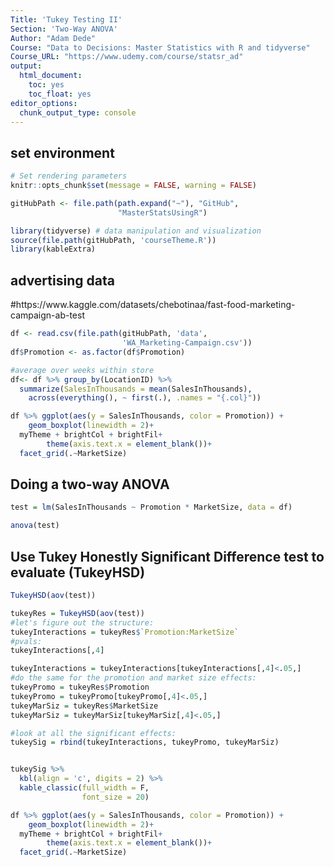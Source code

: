 ```yaml
---
Title: 'Tukey Testing II'
Section: 'Two-Way ANOVA'
Author: "Adam Dede"
Course: "Data to Decisions: Master Statistics with R and tidyverse"
Course_URL: "https://www.udemy.com/course/statsr_ad" 
output:
  html_document:
    toc: yes
    toc_float: yes
editor_options:
  chunk_output_type: console
---
```



## set environment

```r

# Set rendering parameters
knitr::opts_chunk$set(message = FALSE, warning = FALSE)

gitHubPath <- file.path(path.expand("~"), "GitHub", 
                        "MasterStatsUsingR")

library(tidyverse) # data manipulation and visualization
source(file.path(gitHubPath, 'courseTheme.R'))
library(kableExtra)


```

## advertising data
#https://www.kaggle.com/datasets/chebotinaa/fast-food-marketing-campaign-ab-test

```r
df <- read.csv(file.path(gitHubPath, 'data', 
                         'WA_Marketing-Campaign.csv'))
df$Promotion <- as.factor(df$Promotion)

#average over weeks within store
df<- df %>% group_by(LocationID) %>%
  summarize(SalesInThousands = mean(SalesInThousands),
    across(everything(), ~ first(.), .names = "{.col}"))

df %>% ggplot(aes(y = SalesInThousands, color = Promotion)) + 
    geom_boxplot(linewidth = 2)+ 
  myTheme + brightCol + brightFil+
        theme(axis.text.x = element_blank())+
  facet_grid(.~MarketSize)


```

## Doing a two-way ANOVA

```r

test = lm(SalesInThousands ~ Promotion * MarketSize, data = df)

anova(test)


```

## Use Tukey Honestly Significant Difference test to evaluate (TukeyHSD)

```r

TukeyHSD(aov(test))

tukeyRes = TukeyHSD(aov(test))
#let's figure out the structure: 
tukeyInteractions = tukeyRes$`Promotion:MarketSize`
#pvals: 
tukeyInteractions[,4]

tukeyInteractions = tukeyInteractions[tukeyInteractions[,4]<.05,]
#do the same for the promotion and market size effects: 
tukeyPromo = tukeyRes$Promotion
tukeyPromo = tukeyPromo[tukeyPromo[,4]<.05,]
tukeyMarSiz = tukeyRes$MarketSize
tukeyMarSiz = tukeyMarSiz[tukeyMarSiz[,4]<.05,]

#look at all the significant effects: 
tukeySig = rbind(tukeyInteractions, tukeyPromo, tukeyMarSiz)


tukeySig %>% 
  kbl(align = 'c', digits = 2) %>% 
  kable_classic(full_width = F, 
                font_size = 20)

df %>% ggplot(aes(y = SalesInThousands, color = Promotion)) + 
    geom_boxplot(linewidth = 2)+ 
  myTheme + brightCol + brightFil+
        theme(axis.text.x = element_blank())+
  facet_grid(.~MarketSize)

```
